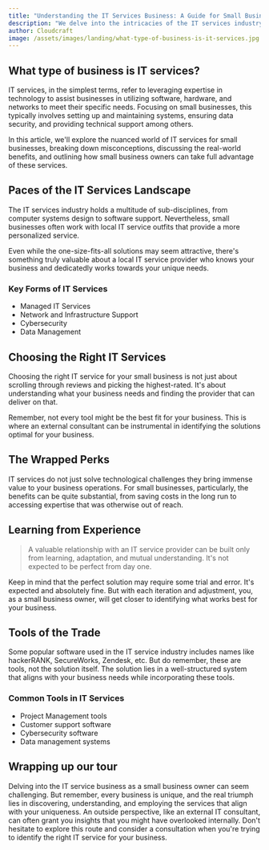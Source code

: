 ```yaml
---
title: "Understanding the IT Services Business: A Guide for Small Businesses"
description: "We delve into the intricacies of the IT services industry, focusing on small businesses, and how owner-operators can leverage them for growth."
author: Cloudcraft
image: /assets/images/landing/what-type-of-business-is-it-services.jpg
---
```


## What type of business is IT services?

IT services, in the simplest terms, refer to leveraging expertise in technology to assist businesses in utilizing software, hardware, and networks to meet their specific needs. Focusing on small businesses, this typically involves setting up and maintaining systems, ensuring data security, and providing technical support among others.

In this article, we'll explore the nuanced world of IT services for small businesses, breaking down misconceptions, discussing the real-world benefits, and outlining how small business owners can take full advantage of these services.

<ServicesBlurb />

## Paces of the IT Services Landscape

The IT services industry holds a multitude of sub-disciplines, from computer systems design to software support. Nevertheless, small businesses often work with local IT service outfits that provide a more personalized service.

Even while the one-size-fits-all solutions may seem attractive, there's something truly valuable about a local IT service provider who knows your business and dedicatedly works towards your unique needs.

### Key Forms of IT Services

 * Managed IT Services
 * Network and Infrastructure Support
 * Cybersecurity
 * Data Management

## Choosing the Right IT Services

Choosing the right IT service for your small business is not just about scrolling through reviews and picking the highest-rated. It's about understanding what your business needs and finding the provider that can deliver on that.

Remember, not every tool might be the best fit for your business. This is where an external consultant can be instrumental in identifying the solutions optimal for your business.
 
## The Wrapped Perks 

IT services do not just solve technological challenges they bring immense value to your business operations. For small businesses, particularly, the benefits can be quite substantial, from saving costs in the long run to accessing expertise that was otherwise out of reach.

<GetStartedBlurb />

## Learning from Experience

<blockquote>A valuable relationship with an IT service provider can be built only from learning, adaptation, and mutual understanding. It's not expected to be perfect from day one.</blockquote>

Keep in mind that the perfect solution may require some trial and error. It's expected and absolutely fine. But with each iteration and adjustment, you, as a small business owner, will get closer to identifying what works best for your business.

## Tools of the Trade

Some popular software used in the IT service industry includes names like hackerRANK, SecureWorks, Zendesk, etc. But do remember, these are tools, not the solution itself. The solution lies in a well-structured system that aligns with your business needs while incorporating these tools.

### Common Tools in IT Services

 * Project Management tools
 * Customer support software
 * Cybersecurity software
 * Data management systems

## Wrapping up our tour

Delving into the IT service business as a small business owner can seem challenging. But remember, every business is unique, and the real triumph lies in discovering, understanding, and employing the services that align with your uniqueness. An outside perspective, like an external IT consultant, can often grant you insights that you might have overlooked internally. Don't hesitate to explore this route and consider a consultation when you're trying to identify the right IT service for your business.